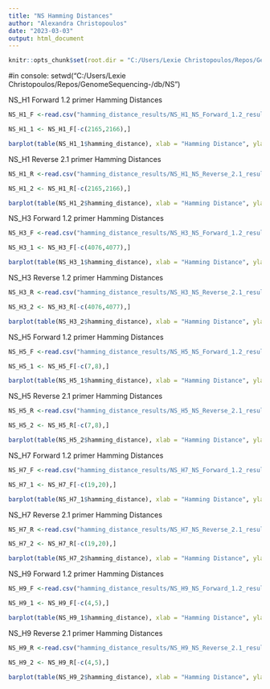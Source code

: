 ```yaml
---
title: "NS Hamming Distances"
author: "Alexandra Christopoulos"
date: "2023-03-03"
output: html_document
---
```


```r
knitr::opts_chunk$set(root.dir = "C:/Users/Lexie Christopoulos/Repos/GenomeSequencing-/db/", echo = TRUE)
```

#in console: setwd("C:/Users/Lexie Christopoulos/Repos/GenomeSequencing-/db/NS")

NS_H1 Forward 1.2 primer Hamming Distances 
```r
NS_H1_F <-read.csv("hamming_distance_results/NS_H1_NS_Forward_1.2_results.csv")

NS_H1_1 <- NS_H1_F[-c(2165,2166),]

barplot(table(NS_H1_1$hamming_distance), xlab = "Hamming Distance", ylab = "Number of Sequences", ylim = c(0,2000))
```

NS_H1 Reverse 2.1 primer Hamming Distances 
```r
NS_H1_R <-read.csv("hamming_distance_results/NS_H1_NS_Reverse_2.1_results.csv")

NS_H1_2 <- NS_H1_R[-c(2165,2166),]

barplot(table(NS_H1_2$hamming_distance), xlab = "Hamming Distance", ylab = "Number of Sequences", ylim = c(0,2000))

```

NS_H3 Forward 1.2 primer Hamming Distances 
```r
NS_H3_F <-read.csv("hamming_distance_results/NS_H3_NS_Forward_1.2_results.csv")

NS_H3_1 <- NS_H3_F[-c(4076,4077),]

barplot(table(NS_H3_1$hamming_distance), xlab = "Hamming Distance", ylab = "Number of Sequences", ylim = c(0,3500))
```

NS_H3 Reverse 1.2 primer Hamming Distances 
```r
NS_H3_R <-read.csv("hamming_distance_results/NS_H3_NS_Reverse_2.1_results.csv")

NS_H3_2 <- NS_H3_R[-c(4076,4077),]

barplot(table(NS_H3_2$hamming_distance), xlab = "Hamming Distance", ylab = "Number of Sequences", ylim = c(0,4500))
```

NS_H5 Forward 1.2 primer Hamming Distances 
```r
NS_H5_F <-read.csv("hamming_distance_results/NS_H5_NS_Forward_1.2_results.csv")

NS_H5_1 <- NS_H5_F[-c(7,8),]

barplot(table(NS_H5_1$hamming_distance), xlab = "Hamming Distance", ylab = "Number of Sequences", ylim = c(0,10))
```

NS_H5 Reverse 2.1 primer Hamming Distances 
```r
NS_H5_R <-read.csv("hamming_distance_results/NS_H5_NS_Reverse_2.1_results.csv")

NS_H5_2 <- NS_H5_R[-c(7,8),]

barplot(table(NS_H5_2$hamming_distance), xlab = "Hamming Distance", ylab = "Number of Sequences", ylim = c(0,10))
```

NS_H7 Forward 1.2 primer Hamming Distances 
```r
NS_H7_F <-read.csv("hamming_distance_results/NS_H7_NS_Forward_1.2_results.csv")

NS_H7_1 <- NS_H7_F[-c(19,20),]

barplot(table(NS_H7_1$hamming_distance), xlab = "Hamming Distance", ylab = "Number of Sequences", ylim = c(0,20))
```

NS_H7 Reverse 2.1 primer Hamming Distances 
```r
NS_H7_R <-read.csv("hamming_distance_results/NS_H7_NS_Reverse_2.1_results.csv")

NS_H7_2 <- NS_H7_R[-c(19,20),]

barplot(table(NS_H7_2$hamming_distance), xlab = "Hamming Distance", ylab = "Number of Sequences", ylim = c(0,20))

```

NS_H9 Forward 1.2 primer Hamming Distances 
```r
NS_H9_F <-read.csv("hamming_distance_results/NS_H9_NS_Forward_1.2_results.csv")

NS_H9_1 <- NS_H9_F[-c(4,5),]

barplot(table(NS_H9_1$hamming_distance), xlab = "Hamming Distance", ylab = "Number of Sequences", ylim = c(0,5))
```

NS_H9 Reverse 2.1 primer Hamming Distances 
```r
NS_H9_R <-read.csv("hamming_distance_results/NS_H9_NS_Reverse_2.1_results.csv")

NS_H9_2 <- NS_H9_R[-c(4,5),]

barplot(table(NS_H9_2$hamming_distance), xlab = "Hamming Distance", ylab = "Number of Sequences", ylim = c(0,5))
```

